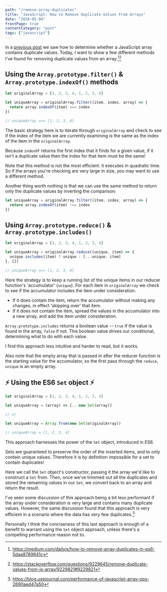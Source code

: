```yaml
---
path: "/remove-array-duplicates"
title: "JavaScript: How to Remove Duplicate Values From Arrays"
date: "2020-05-04"
frontPage: true
contentCategory: "post"
tags: ["javascript"]
---
```


In a [previous post](/check-for-array-duplicates) we saw how to determine whether a JavaScript array contains duplicate values. Today, I want to show a few different methods I've found for removing duplicate values from an array.[^1][^2]

## Using the `Array.prototype.filter()` & `Array.prototype.indexOf()` methods

```javascript
let originalArray = [1, 2, 3, 4, 1, 2, 3, 4]

let uniqueArray = originalArray.filter((item, index, array) => {
  return array.indexOf(item) === index
})

// uniqueArray === [1, 2, 3, 4]
```

The basic strategy here is to iterate through `originalArray` and check to see if the index of the item we are currently examining is the same as the index of the item in the `originalArray`.

Because `indexOf` returns the first index that it finds for a given value, if it isn't a duplicate value then the index for that item must be the same!

Note that this method is not the most efficient: it executes in quadratic time. So if the arrays you're checking are very large in size, you may want to use a different method.

Another thing worth nothing is that we can use the same method to return only the duplicate values by inverting the comparison:

```javascript
let uniqueArray = originalArray.filter((item, index, array) => {
  return array.indexOf(item) !== index
})
```

## Using `Array.prototype.reduce()` & `Array.prototype.includes()`

```javascript
let originalArray = [1, 2, 3, 4, 1, 2, 3, 4]

let uniqueArray = originalArray.reduce((unique, item) => {
  unique.includes(item) ? unique : [...unique, item]
}, [])

// uniqueArray === [1, 2, 3, 4]
```

Here the strategy is to keep a running list of the unique items in our reducer function's 'accumulator' (`unique`). For each item in `originalArray` we check to see if the accumulator includes the item under consideration.

- If it does contain the item, return the accumulator without making any changes, in effect 'skipping over' that item.
- If it does not contain the item, spread the values in the accumulator into a new array, and add the item under consideration.

`Array.prototype.includes` returns a boolean value -- `true` if the value is found in the array, `false` if not. This boolean value drives our conditional, determining what to do with each value.

I find this approach less intuitive and harder to read, but it works.

Also note that the empty array that is passed in after the reducer function is the starting value for the accumulator, so the first pass through the `reduce`, `unique` is an empty array.

## ⚡ Using the ES6 `Set` object ⚡

```javascript
let originalArray = [1, 2, 3, 4, 1, 2, 3, 4]

let uniqueArray = (array) => [...new Set(array)]

// or

let uniqueArray = Array.from(new Set(originalArray))

// uniqueArray = [1, 2, 3, 4]
```

This approach harnesses the power of the `Set` object, introduced in ES6.

Sets are guaranteed to preserve the order of the inserted items, and to only contain unique values. Therefore it is by definition impossible for a set to contain duplicates!

Here we call the `Set` object's constructor, passing it the array we'd like to construct a `Set` from. Then, once we've trimmed out all the duplicates and stored the remaining values in our `Set`, we convert back to an array and return the result.

I've seen some discussion of this approach being a bit less performant if the array under consideration is very large and contains many duplicate values. However, the same discussion found that this approach is very efficient in a scenario where the data has very few duplicates.[^3]

Personally I think the conciseness of this last approach is enough of a benefit to warrant using the `Set` object approach, unless there's a compelling performance reason not to.

[^1]: https://medium.com/dailyjs/how-to-remove-array-duplicates-in-es6-5daa8789641c
[^2]: https://stackoverflow.com/questions/9229645/remove-duplicate-values-from-js-array/9229821#9229821
[^3]: https://blog.usejournal.com/performance-of-javascript-array-ops-2690aed47a50
